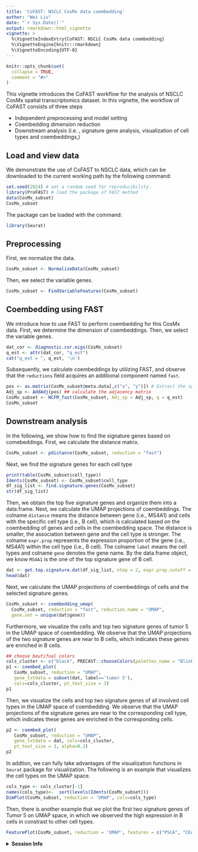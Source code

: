 ```yaml
---
title: 'CoFAST: NSCLC CosMx data coembedding'
author: "Wei Liu"
date: "`r Sys.Date()`"
output: rmarkdown::html_vignette
vignette: >
  %\VignetteIndexEntry{CoFAST: NSCLC CosMx data coembedding}
  %\VignetteEngine{knitr::rmarkdown}
  %\VignetteEncoding{UTF-8}
---
```


```r
knitr::opts_chunk$set(
  collapse = TRUE,
  comment = "#>"
)
```

This vignette introduces the CoFAST workflow for the analysis of NSCLC CosMx spatial transcriptomics  dataset. In this vignette, the workflow of CoFAST consists of three steps

* Independent preprocessing and model setting
* Coembedding dimension reduction
* Downstream analysis (i.e. , signature gene analysis, visualization of cell types and coembeddings,)

## Load and view data
We demonstrate the use of CoFAST to NSCLC data, which can be downloaded to the current working path by the following command:
```r
set.seed(2024) # set a random seed for reproducibility.
library(ProFAST) # load the package of FAST method
data(CosMx_subset)
CosMx_subset
```

The package can be loaded with the command:
```r
library(Seurat)
```

## Preprocessing
First, we normalize the data.
```r
CosMx_subset <- NormalizeData(CosMx_subset)
```
Then, we select the variable genes.
```r
CosMx_subset <- FindVariableFeatures(CosMx_subset)
```

## Coembedding using FAST
We introduce how to use FAST to perform coembedding for this CosMx data. First, we determine the dimension of coembeddings.
Then, we select the variable genes.

```r
dat_cor <- diagnostic.cor.eigs(CosMx_subset)
q_est <- attr(dat_cor, "q_est")
cat("q_est = ", q_est, '\n')
```
Subsequently, we calculate coembeddings by utilizing FAST, and observe that the `reductions` field acquires an additional component named `fast`.
```r
pos <- as.matrix(CosMx_subset@meta.data[,c("x", "y")]) # Extract the spatial coordinates
Adj_sp <- AddAdj(pos) ## calculate the adjacency matrix
CosMx_subset <- NCFM_fast(CosMx_subset, Adj_sp = Adj_sp, q = q_est)
CosMx_subset
```

## Downstream analysis
In the following, we show how to find the signature genes based on comebeddings.
First, we calculate the distance matrix.
```r
CosMx_subset <- pdistance(CosMx_subset, reduction = "fast")
```
Next, we find the signature genes for each cell type
```r
print(table(CosMx_subset$cell_type))
Idents(CosMx_subset) <- CosMx_subset$cell_type
df_sig_list <- find.signature.genes(CosMx_subset)
str(df_sig_list)
```


Then, we obtain the top five signature genes and organize them into a data.frame. Next, we calculate the UMAP projections of coembeddings. The colname `distance` means the distance between gene (i.e., MS4A1) and cells with the specific cell type (i.e., B cell), which is calculated based on the coembedding of genes and cells in the coembedding space. The distance is smaller, the association between gene and the cell type is stronger. The colname `expr.prop` represents the expression proportion of the gene (i.e., MS4A1) within the cell type (i.e., B cell). The colname `label` means the cell types and colname `gene` denotes the gene name. By the data.frame object, we know `MS4A1` is the one of the top signature gene of B cell.
```r
dat <- get.top.signature.dat(df_sig_list, ntop = 2, expr.prop.cutoff = 0.1)
head(dat)
```

Next, we calculate the UMAP projections of coembeddings of cells and the selected signature genes.
```r
CosMx_subset <- coembedding_umap(
  CosMx_subset, reduction = "fast", reduction.name = "UMAP",
  gene.set = unique(dat$gene))
```


Furthermore, we visualize the cells and top two signature genes of tumor 5 in the UMAP space of coembedding. We observe that the UMAP projections of the two signature genes are near to B cells, which indicates these genes are enriched in B cells.
```r
## choose beutifual colors
cols_cluster <- c("black", PRECAST::chooseColors(palettes_name = "Blink 23", n_colors = 21, plot_colors = TRUE))
p1 <- coembed_plot(
   CosMx_subset, reduction = "UMAP",
   gene_txtdata = subset(dat, label=='tumor 5'),
   cols=cols_cluster, pt_text_size = 3)
p1
```

Then, we visualize the cells and top two signature genes of all involved cell types in the UMAP space of coembedding. We observe that the UMAP projections of the signature genes are near to the corresponding cell type, which indicates these genes are enriched in the corresponding cells.
```r
p2 <- coembed_plot(
   CosMx_subset, reduction = "UMAP",
   gene_txtdata = dat, cols=cols_cluster, 
   pt_text_size = 3, alpha=0.2)
p2
```

In addtion, we can fully take advantages of the visualization functions in `Seurat` package for visualization. The following is an example that visualizes the cell types on the UMAP space.
```r
cols_type <- cols_cluster[-1]
names(cols_type)<-  sort(levels(Idents(CosMx_subset)))
DimPlot(CosMx_subset, reduction = 'UMAP', cols=cols_type)
```


Then, there is another example that we plot the first two signature genes of Tumor 5 on UMAP space, in which we observed the high expression in  B cells in constrast to other cell types.
```r
FeaturePlot(CosMx_subset, reduction = 'UMAP', features = c("PSCA", "CEACAM6"))
```



<details>
<summary>**Session Info**</summary>
```r
sessionInfo()
```
</details>
